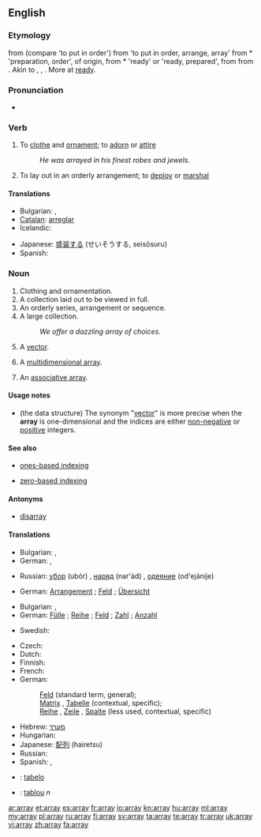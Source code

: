 ==English==

===Etymology===
{{rfscript|Gothic}} 
{{etyl|enm}} {{term|arrayen|lang=enm}} from {{etyl|xno}} {{term|arayer|lang=xno}} (compare {{fro}} {{term|arayer|arayer, areer|lang=fro}} 'to put in order') from {{etyl|ML.}} {{term|arredare|arrēdāre|lang=la}} 'to put in order, arrange, array' from {{etyl|ML.}} *{{term||rēdum|lang=la}} 'preparation, order', of {{etyl|gem}} origin, from {{etyl|frk}} *{{term||rǣd-|lang=frk}} 'ready' or {{etyl|got}} {{term|garaids|garaids|lang=}} 'ready, prepared', from {{proto|Germanic|raidaz||raidiz|ready|lang=en}} from {{proto|Indo-European|reidh-|to put in order, ease, make comfortable|lang=en}}. Akin to {{etyl|goh|-}} {{term|gireiti|gireiti|preparation|lang=goh}}, {{etyl|ofs|-}} {{term|rede|rēde|ready|lang=ofs}}, {{etyl|ang|-}} {{term|geræde|ġerǣde|preparation, equipment|lang=ang}}. More at [[ready]].

===Pronunciation===
* {{audio|en-us-array.ogg|Audio (US)}}
*: {{rhymes|eɪ}}

===Verb===
{{en-verb|arrays|arraying|arrayed|arrayed}}

# To [[clothe]] and [[ornament]]; to [[adorn]] or [[attire]]
#: ''He was arrayed in his finest robes and jewels.''
# To lay out in an orderly arrangement; to [[deploy]] or [[marshal]]

====Translations====
{{trans-top|to clothe/ornament}}
* Bulgarian: {{t+|bg|обличам}},  {{t|bg|украсявам}}
* [[Catalan]]: [[arreglar]]
* Icelandic: {{t+|is|klæða}}
{{trans-mid}}
* Japanese: [[盛装する]] (せいそうする, seisōsuru)
* Spanish: {{t+|es|arreglar}}
{{trans-bottom}}

===Noun===
{{en-noun}}

# Clothing and ornamentation.
# A collection laid out to be viewed in full.
# An orderly series, arrangement or sequence.
# A large collection.
#: ''We offer a dazzling array of choices.''
# {{programming}} A [[vector]].
# {{programming}} A [[multidimensional array]].
# {{computing}} An [[associative array]].

====Usage notes====

* {{programming}} (the data structure)  The synonym "[[vector]]" is more precise when the '''array''' is one-dimensional and the indices are either [[non-negative]] or [[positive]] integers.

====See also====
* {{computing}} [[ones-based indexing]]
* {{computing}} [[zero-based indexing]]

====Antonyms====
* {{sense|orderly series}} [[disarray]]

====Translations====
{{trans-top|clothing/ornamentation}}
* Bulgarian: {{t|bg|облекло}},  {{t|bg|носия}}
* German: {{t+|de|Tracht|f}}, {{t+|de|Bekleidung|f}}
{{trans-mid}}
* Russian: [[убор]] (ubór) {{m}}, [[наряд]] (nar'ád) {{m}}, [[одеяние]] (od'ejánije) {{n}}
{{trans-bottom}}

{{trans-top|collection laid out}}
* German: [[Arrangement]] {{n}}; [[Feld]] {{n}}; [[Übersicht]] {{f}}
{{trans-mid}}
{{trans-bottom}}

{{trans-top|large collection}}
* Bulgarian: {{t+|bg|маса}},  {{t+|bg|множество}}
* German: [[Fülle]] {{f}}; [[Reihe]] {{f}}; [[Feld]] {{n}}; [[Zahl]] {{f}}; [[Anzahl]] {{f}}
{{trans-mid}}
* Swedish: {{t+|sv|samling|c}}
{{trans-bottom}}

<!-- should this be the same trans section for all the computing definitions? -->
{{trans-top|computing - arrangement of memory elements}}
* Czech: {{t+|cs|pole|n}}
* Dutch: {{t+|nl|reeks|f}}
* Finnish: {{t+|fi|taulukko}}
* French: {{t+|fr|tableau|m}}
* German:
*: [[Feld]] {{n}} (standard term, general);
*: [[Matrix]] {{f}}, [[Tabelle]] {{f}} (contextual, specific);
*: [[Reihe]] {{f}}, [[Zeile]] {{f}}, [[Spalte]] {{f}} (less used, contextual, specific)
{{trans-mid}}
* Hebrew: [[מערך]] {{m}}
* Hungarian: {{t+|hu|tömb}}
* Japanese: [[配列]] (hairetsu)
* Russian: {{t+|ru|массив|m}}
* Spanish: {{t+|es|vector|m}}, {{t-|es|arreglo|m}}
{{trans-bottom}}

{{checktrans-top}}
* {{ttbc|Ido|[[Ido]]}}: [[tabelo]]
* {{ttbc|Romanian}}: [[tablou]] ''n''
{{checktrans-bottom}}

[[ar:array]]
[[et:array]]
[[es:array]]
[[fr:array]]
[[io:array]]
[[kn:array]]
[[hu:array]]
[[ml:array]]
[[my:array]]
[[pl:array]]
[[ru:array]]
[[fi:array]]
[[sv:array]]
[[ta:array]]
[[te:array]]
[[tr:array]]
[[uk:array]]
[[vi:array]]
[[zh:array]]
[[fa:array]]